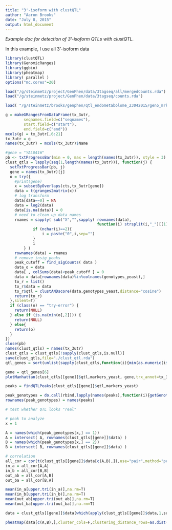 ```yaml
---
title: "3'-isoform with clustQTL"
author: "Aaron Brooks"
date: "July 8, 2015"
output: html_document
---
```

*Example doc for detection of 3'-isoform QTLs with clustQTL.*

In this example, I use all 3'-isoform data

```r
library(clustQTL)
library(GenomicRanges)
library(ggbio)
library(pheatmap)
library( parallel )
options("mc.cores"=20)

load("/g/steinmetz/project/GenPhen/data/3tagseq/all/mergedCounts.rda")
load("/g/steinmetz/project/GenPhen/data/3tagseq/counts.rda")

load( "/g/steinmetz/brooks/genphen/qtl_endometabolome_23042015/geno_mrk.RData" )

g = makeGRangesFromDataFrame(tx_3utr,
        seqnames.field=c("seqnames"),
        start.field=c("start"),
        end.field=c("end"))
mcols(g) = tx_3utr[,6:21]
tx_3utr = g
names(tx_3utr) = mcols(tx_3utr)$Name

#gene = "YAL041W"
pb <- txtProgressBar(min = 0, max = length(names(tx_3utr)), style = 3)
clust_qtls = lapply(seq(1,length(names(tx_3utr))), function(j) {
  setTxtProgressBar(pb, j)
  gene = names(tx_3utr)[j]
  o = try({
    #print(gene)
    x = subsetByOverlaps(cts,tx_3utr[gene])
    data = t(granges2matrix(x))
    # log transform
    data[data==0] = NA
    data = log2(data)
    data[is.na(data)] = 0
    # need to clean up data names
    rnames = sapply( sub("X","",sapply( rownames(data), 
                                        function(i) strsplit(i,"_")[[1]][1] ) ), function(i) {
    		if (nchar(i)==2){ 
    			i = paste("0",i,sep="")
    		} 
    		i
    	} )
    rownames(data) = rnames
    # remove insig peaks
    peak_cutoff = find_sigCounts( data )
    data_o = data
    data[ , colSums(data)<peak_cutoff ] = 0
    data = data[rownames(data)%in%colnames(genotypes_yeast),]
    to_r = list()
    to_r$data = data
    to_r$qtl = clustANDscore(data,genotypes_yeast,distance="cosine")
    return(to_r)
  },silent=T)
  if (class(o) == "try-error") {
    return(NULL)
  } else if (is.na(min(o[,2]))) {
    return(NULL)
  } else{
    return(o)
  }
})
close(pb)
names(clust_qtls) = names(tx_3utr)
clust_qtls = clust_qtls[!sapply(clust_qtls,is.null)]
save(clust_qtls,file="./clust_qtl.rda")
qtl_genes = sort(unlist(sapply(clust_qtls,function(i){min(as.numeric(i$qtl[,2]))})))

```

```r
gene = qtl_genes[6]
plotManhattan(clust_qtls[[gene]]$qtl,markers_yeast, gene,trx_annot=tx_3utr,cutoff=2)
```

```r
peaks = findQTLPeaks(clust_qtls[[gene]]$qtl,markers_yeast)

peak_genotypes = do.call(rbind,lapply(names(peaks),function(i){getGenotypes(i,genotypes_yeast)}))
rownames(peak_genotypes) = names(peaks)

# test whether QTL looks "real"

# peak to analyze
x = 1

A = names(which(peak_genotypes[x,] == 1))
A = intersect( A, rownames(clust_qtls[[gene]]$data) )
B = names(which(peak_genotypes[x,] == 2))
B = intersect( B, rownames(clust_qtls[[gene]]$data) )

# correlation
all_cor = cor(t(clust_qtls[[gene]]$data[c(A,B),]),use="pair",method="pearson")
in_a = all_cor[A,A]
in_b = all_cor[B,B]
out_ab = all_cor[A,B]
out_ba = all_cor[B,A]

mean(in_a[upper.tri(in_a)],na.rm=T)
mean(in_b[upper.tri(in_b)],na.rm=T)
mean(out_ab[upper.tri(out_ab)],na.rm=T)
mean(out_ba[upper.tri(out_ba)],na.rm=T)

data = clust_qtls[[gene]]$data[which(apply(clust_qtls[[gene]]$data,1,sum)>0,useNames=T),]
```

```r
pheatmap(data[c(A,B),],cluster_cols=F,clustering_distance_rows=as.dist(cosineDist(data[c(A,B),])),scale="none",annotation_row=data.frame(rbind(cbind(A,"S"),cbind(B,"Y")),row.names=1))
```

